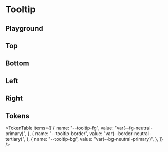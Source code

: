 



<Meta title="Tooltip" of={TooltipStories} />

# Tooltip

<ThemeSelect />

## Playground

<Canvas of={TooltipStories.Default} />
<Controls />

## Top

<Canvas of={TooltipStories.Top} />

## Bottom

<Canvas of={TooltipStories.Bottom} />

## Left

<Canvas of={TooltipStories.Left} />

## Right

<Canvas of={TooltipStories.Right} />

## Tokens

<TokenTable
  items={[
    {
      name: "--tooltip-fg",
      value: "var(--fg-neutral-primary)",
    },
    {
      name: "--tooltip-border",
      value: "var(--border-neutral-tertiary)",
    },
    {
      name: "--tooltip-bg",
      value: "var(--bg-neutral-primary)",
    },
  ]}
/>

<Toaster className="sb-unstyled" position="bottom-right" />

